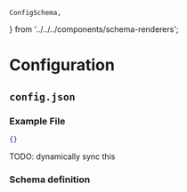     ConfigSchema,
} from '../../../components/schema-renderers';

# Configuration

## `config.json`

### Example File

```json
{}
```

TODO: dynamically sync this

### Schema definition

<ConfigSchema />
